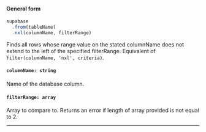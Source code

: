 
#### General form
<!-- prettier-ignore -->
```js {3} 
supabase
  .from(tableName)
  .nxl(columnName, filterRange)
```

Finds all rows whose range value on the stated columnName does not extend to the left of the specified filterRange. Equivalent of `filter(columnName, 'nxl', criteria)`.

#### `columnName: string`
Name of the database column.

#### `filterRange: array`
Array to compare to. Returns an error if length of array provided is not equal to 2.

---
